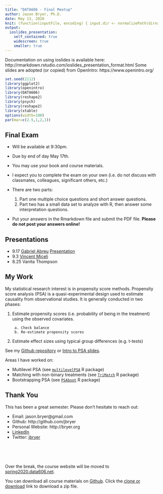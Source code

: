 ```yaml
---
title: "DATA606 - Final Meetup"
author: Jason Bryer, Ph.D.
date: May 13, 2020
knit: (function(inputFile, encoding) { input.dir <- normalizePath(dirname(inputFile)); rmarkdown::render(input = inputFile, encoding = encoding, quiet=FALSE, output_file = paste0(input.dir,'/../docs/slides/', tools::file_path_sans_ext(basename(inputFile)), '.html')); })
output:
  ioslides_presentation:
    self_contained: true
    widescreen: true
    smaller: true
---
```

	
<div class="notes">
Documentation on using ioslides is available here:
http://rmarkdown.rstudio.com/ioslides_presentation_format.html
Some slides are adopted (or copied) from OpenIntro: https://www.openintro.org/
</div>

```r
set.seed(2112)
library(ggplot2)
library(openintro)
library(DATA606)
library(reshape2)
library(psych)
library(reshape2)
library(xtable)
options(width=100)
par(mar=c(2.5,1,2,1))

```


## Final Exam

* Will be available at 9:30pm.

* Due by end of day May 17th.

* You may use your book and course materials.

* I expect you to complete the exam on your own (i.e. do not discuss with classmates, colleagues, significant others, etc.)

* There are two parts:
	1. Part one multiple choice questions and short answer questions.
	2. Part two has a small data set to analyze with R, then answer some interpretation questions.

* Put your answers in the Rmarkdown file and submit the PDF file. **Please do not post your answers online!**


## Presentations

* 9.17 [Gabriel Abreu](https://docs.google.com/presentation/d/1H0vUCEMGlftL2q-r4unQ7tOvmw5uc36mIi95-GCUalM/edit#slide=id.g6046610587_0_324) [Presentation](https://cdnapisec.kaltura.com/html5/html5lib/v2.82.2/mwEmbedFrame.php/p/2090521/uiconf_id/44374591/entry_id/1_i7pcr0gy?wid=_2090521&iframeembed=true&playerId=kaltura_player&entry_id=1_i7pcr0gy&flashvars%5BstreamerType%5D=auto&amp;flashvars%5BlocalizationCode%5D=en&amp;flashvars%5BleadWithHTML5%5D=true&amp;flashvars%5BsideBarContainer.plugin%5D=true&amp;flashvars%5BsideBarContainer.position%5D=left&amp;flashvars%5BsideBarContainer.clickToClose%5D=true&amp;flashvars%5Bchapters.plugin%5D=true&amp;flashvars%5Bchapters.layout%5D=vertical&amp;flashvars%5Bchapters.thumbnailRotator%5D=false&amp;flashvars%5BstreamSelector.plugin%5D=true&amp;flashvars%5BEmbedPlayer.SpinnerTarget%5D=videoHolder&amp;flashvars%5BdualScreen.plugin%5D=true&amp;flashvars%5BKaltura.addCrossoriginToIframe%5D=true&amp;&wid=1_1pgiuk9j)
* 9.3 [Vincent Miceli](https://rpubs.com/miceliv/pres_606)
* 8.25 Vanita Thompson	



## My Work

My statistical research interest is in propensity score methods. Propensity score analysis (PSA) is a quasi-experimental design used to estimate causality from observational studies. It is generally conducted in two phases:

1. Estimate propensity scores (i.e. probability of being in the treatment) using the observed covariates.

		a. Check balance
		b. Re-estimate propensity scores

2. Estimate effect sizes using typical group differences (e.g. t-tests)

See my [Github repository](https://github.com/jbryer/psa) or [Intro to PSA slides](http://epsy887.bryer.org/slides/Intro_PSA.html).

Areas I have worked on:

* Multilevel PSA (see [`multilevelPSA`](http://jason.bryer.org/multilevelPSA) R package)
* Matching with non-binary treatments (see [`TriMatch`](http://jason.bryer.org/TriMatch) R package)
* Bootstrapping PSA (see [`PSAboot`](http://jason.bryer.org/PSAboot) R package)



## Thank You

This has been a great semester. Please don't hesitate to reach out:

* Email: jason.bryer@gmail.com
* Github: http://github.com/jbryer
* Personal Website: http://bryer.org
* [LinkedIn](https://www.linkedin.com/profile/view?id=AAMAAATGdnoBOWXg80yqna6fSkgnZdabZP7Ck9w&trk=hp-identity-name)
* Twitter: [jbryer](https://twitter.com/jbryer)

<br/><br/><br/>

Over the break, the course website will be moved to [spring2020.data606.net](https://spring2020.data606.net).

You can download all course materials on [Github](https://github.com/jbryer/DATA606Spring2020). Click the [clone or download](https://github.com/jbryer/DATA606Spring2020/archive/master.zip) link to download a zip file.
